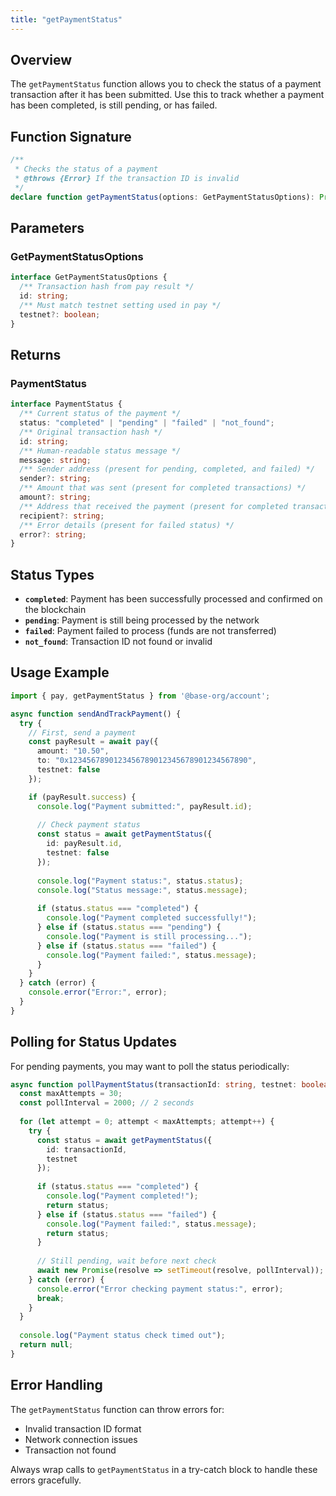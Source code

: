 ```yaml
---
title: "getPaymentStatus"
---
```


## Overview

The `getPaymentStatus` function allows you to check the status of a payment transaction after it has been submitted. Use this to track whether a payment has been completed, is still pending, or has failed.

## Function Signature

```typescript
/**
 * Checks the status of a payment
 * @throws {Error} If the transaction ID is invalid
 */
declare function getPaymentStatus(options: GetPaymentStatusOptions): Promise<PaymentStatus>;
```

## Parameters

### GetPaymentStatusOptions

```typescript
interface GetPaymentStatusOptions {
  /** Transaction hash from pay result */
  id: string;
  /** Must match testnet setting used in pay */
  testnet?: boolean;
}
```

## Returns

### PaymentStatus

```typescript
interface PaymentStatus {
  /** Current status of the payment */
  status: "completed" | "pending" | "failed" | "not_found";
  /** Original transaction hash */
  id: string;
  /** Human-readable status message */
  message: string;
  /** Sender address (present for pending, completed, and failed) */
  sender?: string;
  /** Amount that was sent (present for completed transactions) */
  amount?: string;
  /** Address that received the payment (present for completed transactions) */
  recipient?: string;
  /** Error details (present for failed status) */
  error?: string;
}
```

## Status Types

- **`completed`**: Payment has been successfully processed and confirmed on the blockchain
- **`pending`**: Payment is still being processed by the network
- **`failed`**: Payment failed to process (funds are not transferred)
- **`not_found`**: Transaction ID not found or invalid

## Usage Example

```typescript
import { pay, getPaymentStatus } from '@base-org/account';

async function sendAndTrackPayment() {
  try {
    // First, send a payment
    const payResult = await pay({
      amount: "10.50",
      to: "0x1234567890123456789012345678901234567890",
      testnet: false
    });

    if (payResult.success) {
      console.log("Payment submitted:", payResult.id);
      
      // Check payment status
      const status = await getPaymentStatus({
        id: payResult.id,
        testnet: false
      });
      
      console.log("Payment status:", status.status);
      console.log("Status message:", status.message);
      
      if (status.status === "completed") {
        console.log("Payment completed successfully!");
      } else if (status.status === "pending") {
        console.log("Payment is still processing...");
      } else if (status.status === "failed") {
        console.log("Payment failed:", status.message);
      }
    }
  } catch (error) {
    console.error("Error:", error);
  }
}
```

## Polling for Status Updates

For pending payments, you may want to poll the status periodically:

```typescript
async function pollPaymentStatus(transactionId: string, testnet: boolean = false) {
  const maxAttempts = 30;
  const pollInterval = 2000; // 2 seconds
  
  for (let attempt = 0; attempt < maxAttempts; attempt++) {
    try {
      const status = await getPaymentStatus({
        id: transactionId,
        testnet
      });
      
      if (status.status === "completed") {
        console.log("Payment completed!");
        return status;
      } else if (status.status === "failed") {
        console.log("Payment failed:", status.message);
        return status;
      }
      
      // Still pending, wait before next check
      await new Promise(resolve => setTimeout(resolve, pollInterval));
    } catch (error) {
      console.error("Error checking payment status:", error);
      break;
    }
  }
  
  console.log("Payment status check timed out");
  return null;
}
```

## Error Handling

The `getPaymentStatus` function can throw errors for:

- Invalid transaction ID format
- Network connection issues
- Transaction not found

Always wrap calls to `getPaymentStatus` in a try-catch block to handle these errors gracefully.


<PolicyBanner />